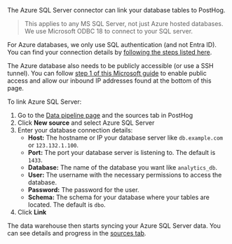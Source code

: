 The Azure SQL Server connector can link your database tables to PostHog.

> This applies to any MS SQL Server, not just Azure hosted databases. We use Microsoft ODBC 18 to connect to your SQL server.

For Azure databases, we only use SQL authentication (and not Entra ID). You can find your connection details by [following the steps listed here](https://learn.microsoft.com/en-us/azure/azure-sql/database/connect-query-content-reference-guide?view=azuresql#get-adonet-connection-information-optional---sql-database-only).

The Azure database also needs to be publicly accessible (or use a SSH tunnel). You can follow [step 1 of this Microsoft guide](https://learn.microsoft.com/en-us/azure/azure-sql/database/azure-sql-python-quickstart?view=azuresql&tabs=windows%2Csql-auth#configure-the-database) to enable public access and allow our inbound IP addresses found at the bottom of this page.

To link Azure SQL Server:

1. Go to the [Data pipeline page](https://us.posthog.com/pipeline/sources) and the sources tab in PostHog
2. Click **New source** and select Azure SQL Server
3. Enter your database connection details:
    - **Host:** The hostname or IP your database server like `db.example.com` or `123.132.1.100`.
    - **Port:** The port your database server is listening to. The default is `1433`.
    - **Database:** The name of the database you want like `analytics_db`.
    - **User:** The username with the necessary permissions to access the database.
    - **Password:** The password for the user.
    - **Schema:** The schema for your database where your tables are located. The default is `dbo`.
4. Click **Link**

The data warehouse then starts syncing your Azure SQL Server data. You can see details and progress in the [sources tab](https://us.posthog.com/pipeline/sources).



<InboundIpAddresses />

